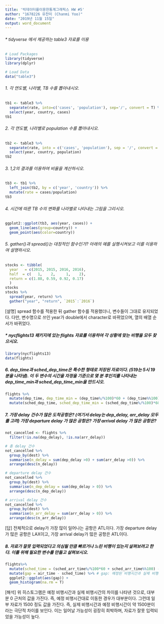 ---
title: '빅데이터를이용한통계그래픽스 HW #5'
author: "1678226 유찬미 (Chanmi Yoo)"
date: "2019년 11월 15일"
output: word_document
---

###### * tidyverse 에서 제공하는 table3 자료를 이용 

```{r setup}
# Load Packages
library(tidyverse)
library(dplyr)

# Load Data
data("table3")
```


###### 1. 각 연도별, 나라별, TB 수를 뽑아내시오. 

```{r}
tb1 <- table3 %>% 
  separate(rate, into=c('cases', 'population'), sep='/', convert = T) %>% 
  select(year, country, cases)
tb1 
```

  
###### 2. 각 연도별, 나라별로 population 수를 뽑아내시오.

```{r}
tb2 <- table3 %>% 
  separate(rate, into = c('cases', 'population'), sep = '/', convert = T) %>% 
  select(year, country, population)
tb2
```
 
    
###### 3. 1,2의 결과를 이용하여 비율을 계산하시오.    

```{r}
tb3 <- tb1 %>% 
  left_join(tb2, by = c('year', 'country')) %>% 
  mutate(rate = cases/population)
tb3
```
  
  
###### 4. 시간에 따른 TB 수의 변화를 나라별로 나타내는 그림을 그리시오.   

```{r}
ggplot2::ggplot(tb3, aes(year, cases)) +
  geom_line(aes(group=country)) +
  geom_point(aes(color=country))
```
   
   
######  5. gather()과 spread()는 대칭적인 함수인가? 아래의 예를 실행시켜보고 이를 이용하여 설명하시오.   

```{r}
stocks <- tibble(   
  year   = c(2015, 2015, 2016, 2016), 
  half  = c(   1,    2,     1,    2),   
  return = c(1.88, 0.59, 0.92, 0.17) 
  )
stocks
stocks %>%  
  spread(year, return) %>%  
  gather("year", "return", `2015`:`2016`) 
```
 
 [설명] spread 함수를 적용한 뒤 gather 함수를 적용했더니, 변수들이 그대로 유지되었다. 다만, 변수명으로 쓰인 year가 double에서 character로 바뀌었으며, 열의 배열 순서가 바뀌었다.  


##### * nycflights13 패키지에 있는 flights 자료를 이용하여 각 상황에 맞는 비행을 모두 찾으시오.  

```{r}
library(nycflights13)
data(flights)
```


##### 6. dep_time과 sched_dep_time은 특수한 형태로 저장된 자료이다. (519는 5시 19분을 나타냄). 이 두 변수의 시간을 자정을 기준으로 몇 분 후인지를 나타내는 dep_time_min과 sched_dep_time_min을 만드시오.  

```{r}
flights %>% 
  mutate(dep_time, dep_time_min = (dep_time%/%100)*60 + (dep_time%%100)) %>% 
  mutate(sched_dep_time, sched_dep_time_min = (sched_dep_time%/%100)*60 + (sched_dep_time%%100))
```


##### 7. 가장 delay 건수가 많은 도착공항은? (여기서 delay는 dep_delay, arr_delay 모두를 고려) 가장 departure delay 가 많은 공항은? 가장 arrival delay 가 많은 공항은? 

```{r}
not_cancelled <- flights %>% 
  filter(!is.na(dep_delay), !is.na(arr_delay))

# 총 delay 건수 
not_cancelled %>%  
  group_by(dest) %>% 
  summarise(n_delay = sum(dep_delay >0) + sum(arr_delay >0)) %>%
  arrange(desc(n_delay))

# departure delay 건수 
not_cancelled %>%  
  group_by(dest) %>% 
  summarise(n_dep_delay = sum(dep_delay > 0)) %>% 
  arrange(desc(n_dep_delay))

# arrival delay 건수 
not_cancelled %>%  
  group_by(dest) %>% 
  summarise(n_arr_delay = sum(arr_delay > 0)) %>% 
  arrange(desc(n_arr_delay))
```

[답] 전체적으로 delay가 가장 많이 일어나는 공항은 ATL이다. 가장 departure delay가 많은 공항은 LAX이고, 가장 arrival delay가 많은 공항은 ATL이다.  

  
##### 8. 자료가 잘못 입력되었다고 의심될 만큼 빠르거나 느린 비행이 있는지 살펴보려고 한다. 이를 위해 필요한 변수를 만들고 살펴보시오. 

```{r}
flights%>% 
  mutate(sched_time = (sched_arr_time%/%100*60 + sched_arr_time%%100) - (sched_dep_time%/%100*60 + sched_dep_time%%100)) %>%  # sched_time: 예정된 비행시간(분 단위)
  mutate(gap = air_time - sched_time) %>% # gap: 예정된 비행시간과 실제 비행시간의 차이 
  ggplot2::ggplot(aes(gap)) +
  geom_histogram(na.rm = T)  
```
  
 [해석] 위 히스토그램은 예정 비행시간과 실제 비행시간의 차이를 나타낸 것으로, 대부분 0 근처의 값을 가진다. 즉, 예정 비행시간대로 이동한 경우가 대부분이다. 그런데 일부 자료가 1500 정도 값을 가진다. 즉, 실제 비행시간과 예정 비행시간이 약 1500분이라는 극단적 차이를 보인다. 이는 일어날 가능성이 굉장히 희박하며, 자료가 잘못 입력되었을 가능성이 높다. 

